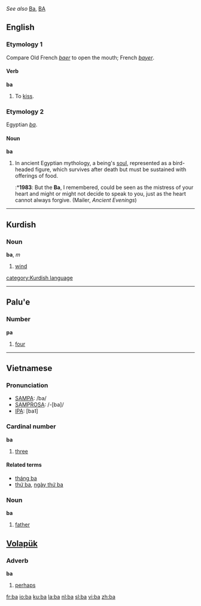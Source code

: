 ''See also'' [[Ba]], [[BA]]
==English==
{{wikipedia}}
===Etymology 1===
Compare Old French ''[[baer]]'' to open the mouth; French ''[[bayer]]''.

====Verb====
'''ba'''
#{{intransitive}} {{obsolete}} To [[kiss]].

===Etymology 2===
Egyptian ''[[ba#Egyptian|ba]]''.

====Noun====
'''ba'''
# In ancient Egyptian mythology, a being's [[soul]], represented as a bird-headed figure, which survives after death but must be sustained with offerings of food.
#:*'''1983''': But the '''Ba''', I remembered, could be seen as the mistress of your heart and might or might not decide to speak to you, just as the heart cannot always forgive.  (Mailer, ''Ancient Evenings'')

----



==Kurdish==

===Noun===
'''ba''', ''m''
# [[wind]]


[[category:Kurdish language]]

----

==Palu'e==
===Number===
'''pa'''

# [[four]]

-----

==Vietnamese==

===Pronunciation===
*[[SAMPA]]: /ba/
*[[SAMPROSA]]: /-[ba]/
*[[International Phonetic Alphabet|IPA]]: [ba˥]

===Cardinal number===
'''ba'''
#[[three]]

====Related terms====
*[[tháng ba]]
*[[thứ ba]], [[ngày thứ ba]]

===Noun===
'''ba'''
#[[father]]



==[[Volapük]]==
===Adverb===
'''ba'''
#[[perhaps]]

[[fr:ba]]
[[io:ba]]
[[ku:ba]]
[[la:ba]]
[[nl:ba]]
[[sl:ba]]
[[vi:ba]]
[[zh:ba]]